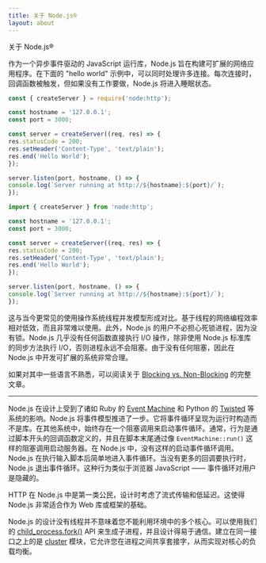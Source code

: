 ```yaml
---
title: 关于 Node.js®
layout: about
---
```


关于 Node.js®

作为一个异步事件驱动的 JavaScript 运行库，Node.js 旨在构建可扩展的网络应用程序。在下面的 "hello world" 示例中，可以同时处理许多连接。每次连接时，回调函数被触发，但如果没有工作要做，Node.js 将进入睡眠状态。

```cjs
const { createServer } = require('node:http');

const hostname = '127.0.0.1';
const port = 3000;

const server = createServer((req, res) => {
res.statusCode = 200;
res.setHeader('Content-Type', 'text/plain');
res.end('Hello World');
});

server.listen(port, hostname, () => {
console.log(`Server running at http://${hostname}:${port}/`);
});
```

```mjs
import { createServer } from 'node:http';

const hostname = '127.0.0.1';
const port = 3000;

const server = createServer((req, res) => {
res.statusCode = 200;
res.setHeader('Content-Type', 'text/plain');
res.end('Hello World');
});

server.listen(port, hostname, () => {
console.log(`Server running at http://${hostname}:${port}/`);
});
```

这与当今更常见的使用操作系统线程并发模型形成对比。基于线程的网络编程效率相对低效，而且非常难以使用。此外，Node.js 的用户不必担心死锁进程，因为没有锁。Node.js 几乎没有任何函数直接执行 I/O 操作，除非使用 Node.js 标准库的同步方法执行 I/O，否则进程永远不会阻塞。由于没有任何阻塞，因此在 Node.js 中开发可扩展的系统非常合理。

如果对其中一些语言不熟悉，可以阅读关于 [Blocking vs. Non-Blocking][] 的完整文章。

---

Node.js 在设计上受到了诸如 Ruby 的 [Event Machine][] 和 Python 的 [Twisted][] 等系统的影响。Node.js 将事件模型推进了一步。它将事件循环呈现为运行时构造而不是库。在其他系统中，始终存在一个阻塞调用来启动事件循环。通常，行为是通过脚本开头的回调函数定义的，并且在脚本末尾通过像 `EventMachine::run()` 这样的阻塞调用启动服务器。在 Node.js 中，没有这样的启动事件循环调用。Node.js 在执行输入脚本后简单地进入事件循环。当没有更多的回调要执行时，Node.js 退出事件循环。这种行为类似于浏览器 JavaScript —— 事件循环对用户是隐藏的。

HTTP 在 Node.js 中是第一类公民，设计时考虑了流式传输和低延迟。这使得 Node.js 非常适合作为 Web 库或框架的基础。

Node.js 的设计没有线程并不意味着您不能利用环境中的多个核心。可以使用我们的 [child\_process.fork()](https://nodejs.org/docs/latest/api/child_process.html#child_processforkmodulepath-args-options) API 来生成子进程，并且设计得易于通信。建立在同一接口之上的是 [cluster](https://nodejs.org/docs/latest/api/cluster.html) 模块，它允许您在进程之间共享套接字，从而实现对核心的负载均衡。

[blocking vs. non-blocking]: /learn/asynchronous-work/overview-of-blocking-vs-non-blocking
[`child_process.fork()`]: https://nodejs.org/api/child_process.html
[`cluster`]: https://nodejs.org/api/cluster.html
[event machine]: https://github.com/eventmachine/eventmachine
[twisted]: https://twisted.org/
